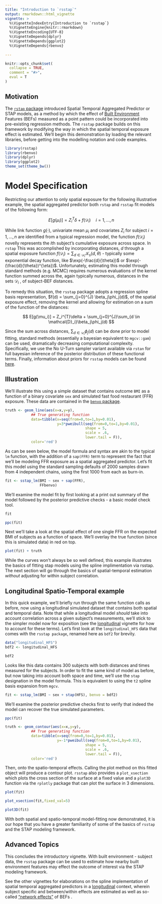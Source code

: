 ```yaml
---
title: "Introduction to `rsstap`"
output: rmarkdown::html_vignette
vignette: >
  %\VignetteIndexEntry{Introduction to `rsstap`}
  %\VignetteEngine{knitr::rmarkdown}
  %\VignetteEncoding{UTF-8}
  %\VignetteDepends{dplyr}
  %\VignetteDepends{ggplot2}
  %\VignetteDepends{rbenvo}
  
---
```


```r
knitr::opts_chunk$set(
  collapse = TRUE,
  comment = "#>",
  eval = T
)
```



##  Motivation

The [`rstap` package](https://biostatistics4socialimpact.github.io/rstap) introduced Spatial Temporal Aggregated Predictor or STAP models, 
as a method by which the effect of [Built Environment](https://en.wikipedia.org/wiki/Built_environment) Features (BEFs) measured as a point pattern
could be incorporated into pre-existing regression methods. The `rsstap` package builds on this framework by modifying the way in which the spatial temporal exposure effect is estimated. We'll begin this demonstration by loading the relevant libraries, before getting into the modelling notation and code examples. 


```r
library(rsstap)
library(rbenvo)
library(dplyr)
library(ggplot2)
theme_set(theme_bw())
```
# Model Specification

Restricting our attention to only spatial exposure for the following illustrative example, the spatial aggregated predictor both `rstap` and `rsstap` fit models of the following form:

$$
E[g(\mu_i)] = Z_i^{T}\delta + f(\mathcal{D}_i) \quad i=1,...,n 
$$

While link function $g(\cdot)$, univariate mean $\mu_i$ and covariates $Z_i$ for subject $i=1,...,n$ are identified from a typical regression model, the function $f(\mathcal{D}_i)$ novelly
represents the $i$th subject's cumulative exposure across space. In `rstap` This was accomplished by incorporating distances, $d$ through a spatial exposure function $f(\mathcal{D}_i) = \sum_{d \in \mathcal{D}_i} \mathcal{K}_s(d,\theta)$ - typically some exponential decay function, like $\exp(-\frac{d}{\theta})$ or $\exp(-(\frac{d}{\theta})^{\eta})$. Unfortunately, estimating this model through standard methods (e.g. MCMC) requires numerous evaluations of the kernel function summed across the, again typically numerous, distances in the sets $\mathcal{D}_i$ , of subject-BEF distances.

To remedy this situation, the `rsstap` package adopts a regression spline basis representation, $f(d) = \sum_{j=0}^{J} \beta_j\phi_j(d)$, of the spatial exposure effect, removing the kernel and allowing for estimation on a sum of the function of the distances:

$$
E[g(\mu_i)] = Z_i^{T}\delta +   \sum_{j=0}^{J}\sum_{d \in \mathcal{D}_i}\beta_j\phi_j(d)
$$

Since the sum across distances, $\sum_{d\in \mathcal{D}_i} \phi_j(d)$ can be done prior to model fitting, standard methods (essentially a bayesian equivalent to `mgcv::gam`) can be used, dramatically decreasing computational complexity. Specifically, we use the No U-Turn sampler variant available via `rstan` for full bayesian inference of the posterior distribution of these functional terms. Finally, information about priors for `rsstap` models can be found [here](https://apeterson91.github.io/rsstap/reference/priors.html). 

## Illustration

We'll illustrate this using a simple dataset that contains outcome `BMI` as a function of a binary covariate `sex` and simulated fast food restaurant (FFR) exposure. These data are contained in the [`benvo` package](https://apeterson91.github.io/rbenvo/).


```r
truth <- geom_line(aes(x=x,y=y),
            ## True generating function
            data=tibble(x=seq(from=0,to=1,by=0.01),
                        y=3*pweibull(seq(from=0,to=1,by=0.01),
                                     shape = 5,
                                     scale = .6,
                                     lower.tail = F)),
            color='red')
```

As can be seen below, the model formula and syntax are akin to the typical `lm` function, with the addition of a `sap(FFR)` term to represent the fact that we'll be modeling FFR exposure as a spatial aggregated predictor. Let's fit this model using the standard sampling defaults of 2000 samples drawn from 4 independent chains, using the first 1000 from each as burn-in.

```r
fit <- sstap_lm(BMI ~ sex + sap(FFR),
                FFbenvo)
```

We'll examine the model fit by first looking at a print out summary of the model followed by the posterior predictive checks - a basic model check tool.

```r
fit
```


```r
ppc(fit)
```

Next we'll take a look at the spatial effect of one single FFR on the expected BMI of subjects as a function of space. We'll overlay the true function (since this is simulated data) in red on top.


```r
plot(fit) + truth
```


While the curves won't always be so well defined, this example illustrates the basics of fitting stap models using the spline implimentation via rsstap.  The next section will go through the basics of spatial-temporal estimation *without* adjusting for within subject correlation.


## Longitudinal Spatio-Temporal example

In this quick example, we'll briefly run through the same function calls as before, now using a longitudinal simulated dataset that contains both spatial and temporal data. Note that while a longitudinal model *should* take into account correlation across a given subject's measurements, we'll stick to the simpler model now for exposition (see the [longitudinal](https://apeterson91.github.io/rsstap/articles/Longitudinal_Models.html) vignette for how to account for these terms).  Let's first look at the `longitudinal_HFS` data that comes with the `rsstap package`, renamed here as `bdf2` for brevity.

```r
data("longitudinal_HFS")
bdf2 <- longitudinal_HFS
```

```r
bdf2
```

Looks like this data contains 300 subjects with both distances and times measured for the subjects. In order to fit the same kind of model as before, but now taking into account both space and time, we'll use the `stap` designation in the model formula. This is equivalent to using the `t2` spline basis expansion from `mgcv`.

```r
fit <- sstap_lm(BMI ~ sex + stap(HFS), benvo = bdf2)
```

We'll examine the posterior predictive checks first to verify that indeed the model can recover the true simulated parameters.

```r
ppc(fit)
```


```r
truth <- geom_contour(aes(x=x,y=y),
            ## True generating function
            data=tibble(x=seq(from=0,to=1,by=0.01),
                        y=-1*pweibull(seq(from=0,to=1,by=0.01),
                                     shape = 5,
                                     scale = .6,
                                     lower.tail = F)),
            color='red')
```

Then, onto the spatio-temporal effects. Calling the plot method on this fitted object will produce a contour plot. `rsstap` also provides a `plot_xsection` which plots the cross section of the surface at a fixed value and a `plot3D` function via the `rplotly` package that can plot the surface in 3 dimensions.

```r
plot(fit)
```

```r
plot_xsection(fit,fixed_val=5)
```


```r
plot3D(fit)
```

With both spatial and spatio-temporal model-fitting now demonstrated, it is our hope that you have a greater familiarity of some of the basics of `rsstap` and the STAP modeling framework.

## Advanced Topics

This concludes the introductory vignette. With built environment - subject data, the `rsstap` package can be used to estimate how nearby built environment features may effect the outcome of interest via the STAP modeling framework.

See the other vignettes for elaborations on the spline implementation of spatial temporal aggregated predictors in a [longitudinal](https://apeterson91.github.io/rsstap/articles/Longitudinal_Models.html) context, wherein subject specific and between/within effects are estimated as well as so-called ["network effects"](https://apeterson91.github.io/rsstap/articles/Network_Effects.html) of BEFs .

